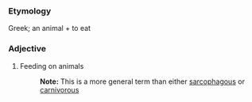 ===Etymology===
Greek; an animal + to eat
===Adjective===
#Feeding on animals
#:'''Note:''' This is a more general term than either [[sarcophagous]] or [[carnivorous]]
